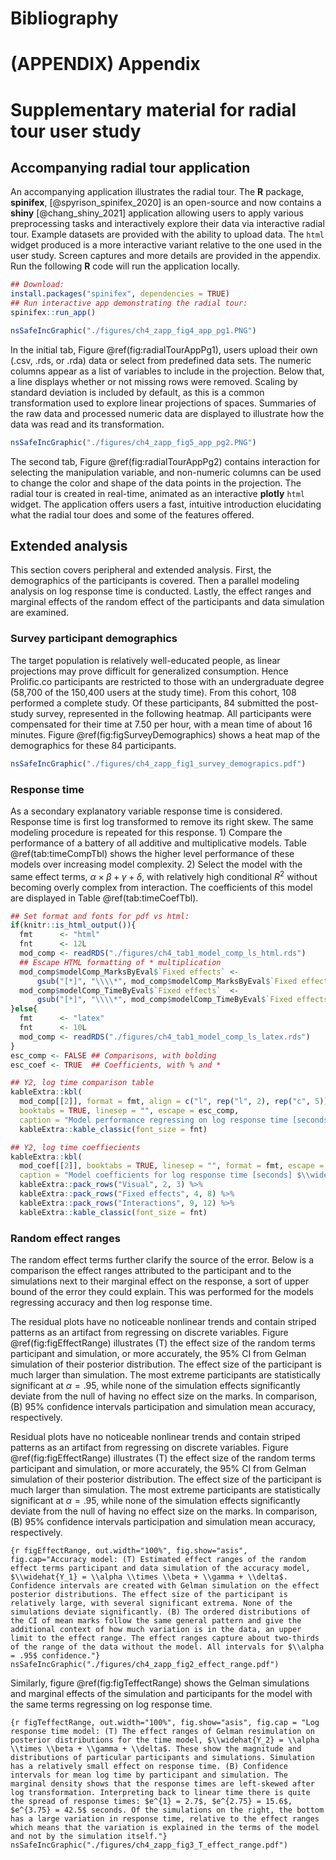 <!-- Print bib before appendix -->
# Bibliography {-}

<div id="refs"></div>


<!-- ELSE use this at end to print html bib -->
<!-- `r if (knitr::is_html_output()) '# Bibliography {-}'` -->


# (APPENDIX) Appendix {-#ch-appendix}
<!-- # Appendix {#ch-appendix} -->

<!-- Does something for LaTeX output -->
\appendix

# Supplementary material for radial tour user study


## Accompanying radial tour application {#sec:spinifex}

An accompanying application illustrates the radial tour. The __R__ package, __spinifex__, [@spyrison_spinifex_2020] is an open-source and now contains a __shiny__ [@chang_shiny_2021] application allowing users to apply various preprocessing tasks and interactively explore their data via interactive radial tour. Example datasets are provided with the ability to upload data. The `html` widget produced is a more interactive variant relative to the one used in the user study. Screen captures and more details are provided in the appendix. Run the following __R__ code will run the application locally.

```r
## Download:
install.packages("spinifex", dependencies = TRUE)
## Run interactive app demonstrating the radial tour:
spinifex::run_app()
```

```r
nsSafeIncGraphic("./figures/ch4_zapp_fig4_app_pg1.PNG")
```

In the initial tab, Figure \@ref(fig:radialTourAppPg1), users upload their own (.csv, .rds, or .rda) data or select from predefined data sets. The numeric columns appear as a list of variables to include in the projection. Below that, a line displays whether or not missing rows were removed. Scaling by standard deviation is included by default, as this is a common transformation used to explore linear projections of spaces. Summaries of the raw data and processed numeric data are displayed to illustrate how the data was read and its transformation.

```r
nsSafeIncGraphic("./figures/ch4_zapp_fig5_app_pg2.PNG")
```

The second tab, Figure \@ref(fig:radialTourAppPg2) contains interaction for selecting the manipulation variable, and non-numeric columns can be used to change the color and shape of the data points in the projection. The radial tour is created in real-time, animated as an interactive __plotly__ `html` widget. The application offers users a fast, intuitive introduction elucidating what the radial tour does and some of the features offered.


## Extended analysis {#sec:extanalysis}

<!-- segue to extended analysis -->
This section covers peripheral and extended analysis. First, the demographics of the participants is covered. Then a parallel modeling analysis on log response time is conducted. Lastly, the effect ranges and marginal effects of the random effect of the participants and data simulation are examined.


### Survey participant demographics {#sec:demographics}

The target population is relatively well-educated people, as linear projections may prove difficult for generalized consumption. Hence Prolific.co participants are restricted to those with an undergraduate degree (58,700 of the 150,400 users at the study time). From this cohort, 108 performed a complete study. Of these participants, 84 submitted the post-study survey, represented in the following heatmap. All participants were compensated for their time at \pounds 7.50 per hour, with a mean time of about 16 minutes. Figure \@ref(fig:figSurveyDemographics) shows a heat map of the demographics for these 84 participants.

```r
nsSafeIncGraphic("./figures/ch4_zapp_fig1_survey_demograpics.pdf")
```


### Response time {#sec:responsetime}

<!-- Time as secondary interest, Y2 -->
As a secondary explanatory variable response time is considered. Response time is first log transformed to remove its right skew. The same modeling procedure is repeated for this response. 1) Compare the performance of a battery of all additive and multiplicative models. Table \@ref(tab:timeCompTbl) shows the higher level performance of these models over increasing model complexity. 2) Select the model with the same effect terms, $\alpha \times \beta + \gamma + \delta$, with relatively high conditional $R^2$ without becoming overly complex from interaction. The coefficients of this model are displayed in Table \@ref(tab:timeCoefTbl).

<!-- Y2 model comparisons, continue to use ABcd -->
```r
## Set format and fonts for pdf vs html:
if(knitr::is_html_output()){
  fmt      <- "html"
  fnt      <- 12L
  mod_comp <- readRDS("./figures/ch4_tab1_model_comp_ls_html.rds")
  ## Escape HTML formatting of * multiplication
  mod_comp$modelComp_MarksByEval$`Fixed effects` <-
      gsub("[*]", "\\\\*", mod_comp$modelComp_MarksByEval$`Fixed effects`)
  mod_comp$modelComp_TimeByEval$`Fixed effects`  <-
      gsub("[*]", "\\\\*", mod_comp$modelComp_TimeByEval$`Fixed effects`)
}else{
  fmt      <- "latex"
  fnt      <- 10L
  mod_comp <- readRDS("./figures/ch4_tab1_model_comp_ls_latex.rds")
}
esc_comp <- FALSE ## Comparisons, with bolding 
esc_coef <- TRUE  ## Coefficients, with % and *

## Y2, log time comparison table
kableExtra::kbl(
  mod_comp[[2]], format = fmt, align = c("l", rep("l", 2), rep("c", 5)),
  booktabs = TRUE, linesep = "", escape = esc_comp,
  caption = "Model performance regressing on log response time [seconds], $\\widehat{Y_2}$ random effect models. Conditional $R^2$ includes the random effects, while marginal does not. The model $\\alpha \\times \\beta + \\gamma + \\delta$ model is selected to examine further as it has relatively high marginal $R^2$ while having much less complexity than the complete interaction model. ") %>%
  kableExtra::kable_classic(font_size = fnt)
```

```r
## Y2, log time coeffiecients
kableExtra::kbl(
  mod_coef[[2]], booktabs = TRUE, linesep = "", format = fmt, escape = esc_coef,
  caption = "Model coefficients for log response time [seconds] $\\widehat{Y_2} = \\alpha \\times \\beta + \\gamma + \\delta$, with factor = pca, location = 0/100\\%, shape = EEE, and dim = 4 held as baselines. Location = 50/50\\% is the fixed term with the strongest evidence and takes less time. In contrast, the interaction term location = 50/50\\%:shape = EEV has the most evidence and takes much longer on average.") %>%
  kableExtra::pack_rows("Visual", 2, 3) %>%
  kableExtra::pack_rows("Fixed effects", 4, 8) %>%
  kableExtra::pack_rows("Interactions", 9, 12) %>%
  kableExtra::kable_classic(font_size = fnt)
```


### Random effect ranges {-}

<!-- Random effect terms specify source of the error -->
The random effect terms further clarify the source of the error. Below is a comparison the effect ranges attributed to the participant and to the simulations next to their marginal effect on the response, a sort of upper bound of the error they could explain. This was performed for the models regressing accuracy and then log response time.

<!-- Random effects vs Mean Mark CI by participant and sim -->
The residual plots have no noticeable nonlinear trends and contain striped patterns as an artifact from regressing on discrete variables. Figure \@ref(fig:figEffectRange) illustrates (T) the effect size of the random terms participant and simulation, or more accurately, the 95\% CI from Gelman simulation of their posterior distribution. The effect size of the participant is much larger than simulation. The most extreme participants are statistically significant at $\alpha = .95$, while none of the simulation effects significantly deviate from the null of having no effect size on the marks. In comparison, (B) 95\% confidence intervals participation and simulation mean accuracy, respectively.

Residual plots have no noticeable nonlinear trends and contain striped patterns as an artifact from regressing on discrete variables. Figure \@ref(fig:figEffectRange) illustrates (T) the effect size of the random terms participant and simulation, or more accurately, the 95\% CI from Gelman simulation of their posterior distribution. The effect size of the participant is much larger than simulation. The most extreme participants are statistically significant at $\alpha = .95$, while none of the simulation effects significantly deviate from the null of having no effect size on the marks. In comparison, (B) 95\% confidence intervals participation and simulation mean accuracy, respectively.

```{r figEffectRange, out.width="100%", fig.show="asis", fig.cap="Accuracy model: (T) Estimated effect ranges of the random effect terms participant and data simulation of the accuracy model, $\\widehat{Y_1} = \\alpha \\times \\beta + \\gamma + \\delta$. Confidence intervals are created with Gelman simulation on the effect posterior distributions. The effect size of the participant is relatively large, with several significant extrema. None of the simulations deviate significantly. (B) The ordered distributions of the CI of mean marks follow the same general pattern and give the additional context of how much variation is in the data, an upper limit to the effect range. The effect ranges capture about two-thirds of the range of the data without the model. All intervals for $\\alpha = .95$ confidence."}
nsSafeIncGraphic("./figures/ch4_zapp_fig2_effect_range.pdf")
```

Similarly, figure \@ref(fig:figTeffectRange) shows the Gelman simulations and marginal effects of the simulation and participants for the model with the same terms regressing on log response time.

```{r figTeffectRange, out.width="100%", fig.show="asis", fig.cap = "Log response time model: (T) The effect ranges of Gelman resimulation on posterior distributions for the time model, $\\widehat{Y_2} = \\alpha \\times \\beta + \\gamma + \\delta$. These show the magnitude and distributions of particular participants and simulations. Simulation has a relatively small effect on response time. (B) Confidence intervals for mean log time by participant and simulation. The marginal density shows that the response times are left-skewed after log transformation. Interpreting back to linear time there is quite the spread of response times: $e^{1} = 2.7$, $e^{2.75} = 15.6$, $e^{3.75} = 42.5$ seconds. Of the simulations on the right, the bottom has a large variation in response time, relative to the effect ranges which means that the variation is explained in the terms of the model and not by the simulation itself."}
nsSafeIncGraphic("./figures/ch4_zapp_fig3_T_effect_range.pdf")
```


